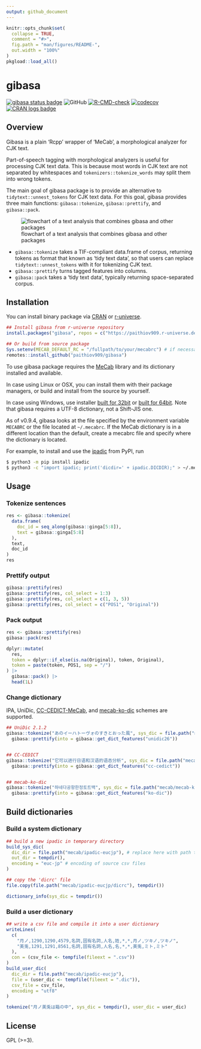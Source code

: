 ```yaml
---
output: github_document
---
```


<!-- README.md is generated from README.Rmd. Please edit that file -->

```r
knitr::opts_chunk$set(
  collapse = TRUE,
  comment = "#>",
  fig.path = "man/figures/README-",
  out.width = "100%"
)
pkgload::load_all()
```

# gibasa

<!-- badges: start -->
[![gibasa status badge](https://paithiov909.r-universe.dev/badges/gibasa)](https://paithiov909.r-universe.dev)
![GitHub](https://img.shields.io/github/license/paithiov909/gibasa)
[![R-CMD-check](https://github.com/paithiov909/gibasa/workflows/R-CMD-check/badge.svg)](https://github.com/paithiov909/gibasa/actions)
[![codecov](https://codecov.io/gh/paithiov909/gibasa/branch/main/graph/badge.svg)](https://app.codecov.io/gh/paithiov909/gibasa)
[![CRAN logs badge](https://cranlogs.r-pkg.org/badges/gibasa)](https://cran.r-project.org/package=gibasa)
<!-- badges: end -->

## Overview

Gibasa is a plain 'Rcpp' wrapper of 'MeCab', a morphological analyzer for CJK text.

Part-of-speech tagging with morphological analyzers is useful for processing CJK text data. This is because most words in CJK text are not separated by whitespaces and `tokenizers::tokenize_words` may split them into wrong tokens.

The main goal of gibasa package is to provide an alternative to `tidytext::unnest_tokens` for CJK text data. For this goal, gibasa provides three main functions: `gibasa::tokenize`, `gibasa::prettify`, and `gibasa::pack`.

![flowchart of a text analysis that combines gibasa and other packages](man/figures/tidytext_fig5_1_mod.drawio.png)

- `gibasa::tokenize` takes a TIF-compliant data.frame of corpus, returning tokens as format that known as 'tidy text data', so that users can replace `tidytext::unnest_tokens` with it for tokenizing CJK text.
- `gibasa::prettify` turns tagged features into columns.
- `gibasa::pack` takes a 'tidy text data', typically returning space-separated corpus.

## Installation

You can install binary package via [CRAN](https://cran.r-project.org/package=gibasa) or [r-universe](https://paithiov909.r-universe.dev/gibasa).

```r
## Install gibasa from r-universe repository
install.packages("gibasa", repos = c("https://paithiov909.r-universe.dev", "https://cloud.r-project.org"))

## Or build from source package
Sys.setenv(MECAB_DEFAULT_RC = "/fullpath/to/your/mecabrc") # if necessary
remotes::install_github("paithiov909/gibasa")
```

To use gibasa package requires the [MeCab](https://taku910.github.io/mecab/) library and its dictionary installed and available.

In case using Linux or OSX, you can install them with their package managers, or build and install from the source by yourself.

In case using Windows, use installer [built for 32bit](https://drive.google.com/uc?export=download&id=0B4y35FiV1wh7WElGUGt6ejlpVXc) or [built for 64bit](https://github.com/ikegami-yukino/mecab/releases/tag/v0.996.2). Note that gibasa requires a UTF-8 dictionary, not a Shift-JIS one.

As of v0.9.4, gibasa looks at the file specified by the environment variable `MECABRC` or the file located at `~/.mecabrc`. If the MeCab dictionary is in a different location than the default, create a mecabrc file and specify where the dictionary is located.

For example, to install and use the [ipadic](https://pypi.org/project/ipadic/) from PyPI, run

```sh
$ python3 -m pip install ipadic
$ python3 -c "import ipadic; print('dicdir=' + ipadic.DICDIR);" > ~/.mecabrc
```

## Usage

### Tokenize sentences

```r
res <- gibasa::tokenize(
  data.frame(
    doc_id = seq_along(gibasa::ginga[5:8]),
    text = gibasa::ginga[5:8]
  ),
  text,
  doc_id
)
res
```

### Prettify output

```r
gibasa::prettify(res)
gibasa::prettify(res, col_select = 1:3)
gibasa::prettify(res, col_select = c(1, 3, 5))
gibasa::prettify(res, col_select = c("POS1", "Original"))
```

### Pack output

```r
res <- gibasa::prettify(res)
gibasa::pack(res)

dplyr::mutate(
  res,
  token = dplyr::if_else(is.na(Original), token, Original),
  token = paste(token, POS1, sep = "/")
) |>
  gibasa::pack() |>
  head(1L)
```

### Change dictionary

IPA, UniDic, [CC-CEDICT-MeCab](https://github.com/ueda-keisuke/CC-CEDICT-MeCab), and [mecab-ko-dic](https://bitbucket.org/eunjeon/mecab-ko-dic/src/master/) schemes are supported.

```r
## UniDic 2.1.2
gibasa::tokenize("あのイーハトーヴォのすきとおった風", sys_dic = file.path("mecab/unidic-lite")) |>
  gibasa::prettify(into = gibasa::get_dict_features("unidic26"))


## CC-CEDICT
gibasa::tokenize("它可以进行日语和汉语的语态分析", sys_dic = file.path("mecab/cc-cedict")) |>
  gibasa::prettify(into = gibasa::get_dict_features("cc-cedict"))


## mecab-ko-dic
gibasa::tokenize("하네다공항한정토트백", sys_dic = file.path("mecab/mecab-ko-dic")) |>
  gibasa::prettify(into = gibasa::get_dict_features("ko-dic"))
```

## Build dictionaries

### Build a system dictionary

```r
## build a new ipadic in temporary directory
build_sys_dic(
  dic_dir = file.path("mecab/ipadic-eucjp"), # replace here with path to your source dictionary
  out_dir = tempdir(),
  encoding = "euc-jp" # encoding of source csv files
)

## copy the 'dicrc' file
file.copy(file.path("mecab/ipadic-eucjp/dicrc"), tempdir())

dictionary_info(sys_dic = tempdir())
```

### Build a user dictionary

```r
## write a csv file and compile it into a user dictionary
writeLines(
  c(
    "月ノ,1290,1290,4579,名詞,固有名詞,人名,姓,*,*,月ノ,ツキノ,ツキノ",
    "美兎,1291,1291,8561,名詞,固有名詞,人名,名,*,*,美兎,ミト,ミト"
  ),
  con = (csv_file <- tempfile(fileext = ".csv"))
)
build_user_dic(
  dic_dir = file.path("mecab/ipadic-eucjp"),
  file = (user_dic <- tempfile(fileext = ".dic")),
  csv_file = csv_file,
  encoding = "utf8"
)

tokenize("月ノ美兎は箱の中", sys_dic = tempdir(), user_dic = user_dic)
```

## License

GPL (>=3).
